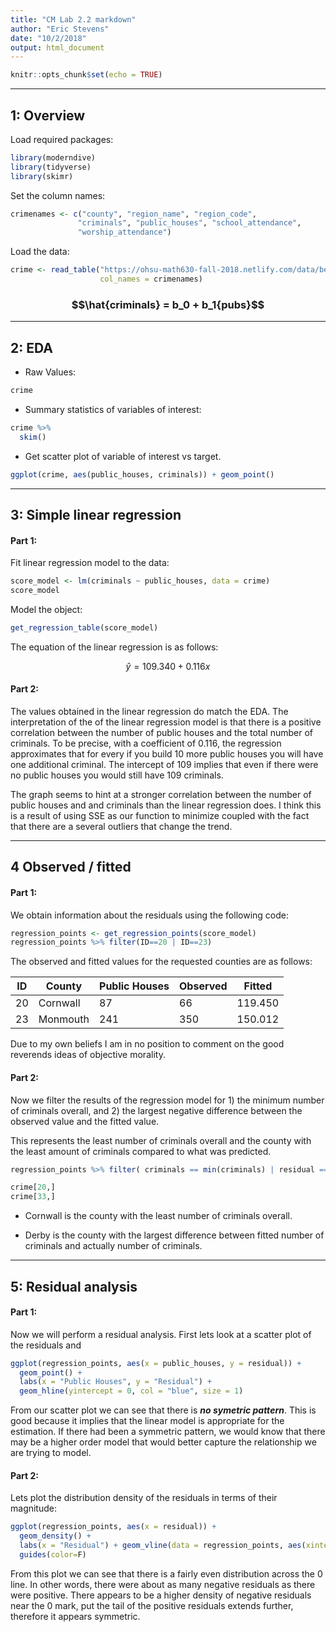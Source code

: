 ```yaml
---
title: "CM Lab 2.2 markdown"
author: "Eric Stevens"
date: "10/2/2018"
output: html_document
---
```



```r
knitr::opts_chunk$set(echo = TRUE)
```

***
## 1: Overview

Load required packages:
```r
library(moderndive)
library(tidyverse)
library(skimr)
```


Set the column names:
```r
crimenames <- c("county", "region_name", "region_code",
               "criminals", "public_houses", "school_attendance",
               "worship_attendance")
```
Load the data:

```r
crime <- read_table("https://ohsu-math630-fall-2018.netlify.com/data/beerhall.dat",
                    col_names = crimenames)
```



### $$\hat{criminals} = b_0 + b_1{pubs}$$

***

## 2: EDA

* Raw Values:
```r
crime
```
* Summary statistics of variables of interest:
```r
crime %>%
  skim()
```

* Get scatter plot of variable of interest vs target.

```r
ggplot(crime, aes(public_houses, criminals)) + geom_point()
```


***
## 3: Simple linear regression

#### Part 1:

Fit linear regression model to the data:
```r
score_model <- lm(criminals ~ public_houses, data = crime)
score_model
```

Model the object:

```r
get_regression_table(score_model)
```

The equation of the linear regression is as follows:

$$\hat{y} = 109.340 + 0.116{x}$$

#### Part 2:

The values obtained in the linear regression do match the EDA. The interpretation of 
the of the linear regression model is that there is a positive correlation between the
number of public houses and the total number of criminals. To be precise, with a 
coefficient of 0.116, the regression approximates that for every if you build 10 more 
public houses you will have one additional criminal. The intercept of 109 implies that 
even if there were no public houses you would still have 109 criminals. 

The graph seems to hint at a stronger correlation between the number of public houses and 
and criminals than the linear regression does. I think this is a result of using SSE as 
our function to minimize coupled with the fact that there are a several outliers that 
change the trend.


***
## 4 Observed / fitted

#### Part 1:

We obtain information about the residuals using the following code:

```r
regression_points <- get_regression_points(score_model) 
regression_points %>% filter(ID==20 | ID==23)
```

The observed and fitted values for the requested counties are as follows:

ID   | County    | Public Houses | Observed  | Fitted 
---- | --------- | ------------- | --------- | -------
20   | Cornwall  |      87       |   66      | 119.450
23   | Monmouth |     241       |   350     | 150.012

Due to my own beliefs I am in no position to comment on the good reverends 
ideas of objective morality.


#### Part 2: 

Now we filter the results of the regression model for 1) the minimum number of criminals 
overall, and 2) the largest negative difference between the observed value and the fitted 
value.

This represents the least number of criminals overall and the county with  the least amount
of criminals compared to what was predicted.

```r
regression_points %>% filter( criminals == min(criminals) | residual == min(residual))
```
```r
crime[20,]
crime[33,]
```

* Cornwall is the county with the least number of criminals overall.

* Derby is the county with the largest difference between fitted number of criminals 
and actually number of criminals.


***
## 5: Residual analysis

#### Part 1:

Now we will perform a residual analysis. First lets look at a scatter plot of the residuals 
and 

```r
ggplot(regression_points, aes(x = public_houses, y = residual)) +
  geom_point() +
  labs(x = "Public Houses", y = "Residual") +
  geom_hline(yintercept = 0, col = "blue", size = 1)
```

From our scatter plot we can see that there is ***no symetric pattern***. This is good 
because it implies that the linear model is appropriate for the estimation. If there had 
been a symmetric pattern, we would know that there may be a higher order model that would 
better capture the relationship we are trying to model.

#### Part 2:

Lets plot the distribution density of the residuals in terms of their magnitude:

```r
ggplot(regression_points, aes(x = residual)) +
  geom_density() +
  labs(x = "Residual") + geom_vline(data = regression_points, aes(xintercept = 0, color="red")) + 
  guides(color=F)
```

From this plot we can see that there is a fairly even distribution across the 0 line. 
In other words, there were about as many negative residuals as there were positive. There 
appears to be a higher density of negative residuals near the 0 mark, put the tail of the 
positive residuals extends further, therefore it appears symmetric. 
